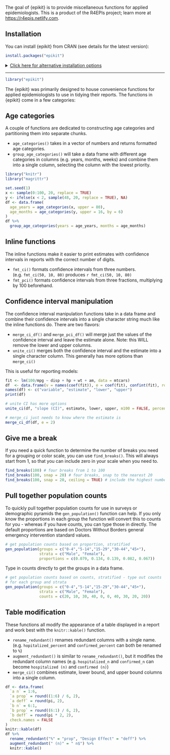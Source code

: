 The goal of {epikit} is to provide miscellaneous functions for applied epidemiologists. 
This is a product of the R4EPIs project; learn more at <https://r4epis.netlify.com>.

## Installation

You can install {epikit} from CRAN (see details for the latest version):

``` r
install.packages("epikit")
```

<details>
<!--
NOTE: everything inside the details tag will be collapsed and effectively
hidden from the user
 -->
<summary style='text-decoration: underline'>Click here for alternative installation options</summary>
If there is a bugfix or feature that is not yet on CRAN, you can install it via
the {drat} package:

You can also install the in-development version from GitHub using the {remotes}
package (but there's no guarantee that it will be stable):

```r
# install.packages("remotes")
remotes::install_github("R4EPI/epikit") 
```

</details>

-------

```r
library("epikit")
```

The {epikit} was primarily designed to house convenience functions for applied
epidemiologists to use in tidying their reports. The functions in {epikit} come
in a few categories:

## Age categories

A couple of functions are dedicated to constructing age categories and partitioning them into separate chunks.

 - `age_categories()` takes in a vector of numbers and returns formatted age categories.
 - `group_age_categories()` will take a data frame with different age
   categories in columns (e.g. years, months, weeks) and combine them into a
   single column, selecting the column with the lowest priority.

```r
library("knitr")
library("magrittr")

set.seed(1)
x <- sample(0:100, 20, replace = TRUE)
y <- ifelse(x < 2, sample(48, 20, replace = TRUE), NA)
df <- data.frame(
  age_years = age_categories(x, upper = 80), 
  age_months = age_categories(y, upper = 16, by = 6)
)
df %>% 
  group_age_categories(years = age_years, months = age_months)
```

## Inline functions

The inline functions make it easier to print estimates with confidence intervals
in reports with the correct number of digits.

 - `fmt_ci()` formats confidence intervals from three numbers. (e.g. `fmt_ci(50, 10, 80)` produces `r fmt_ci(50, 10, 80)`
 - `fmt_pci()` formats confidence intervals from three fractions, multiplying by 100 beforehand.

<!-- 
The `_df` suffixes (`fmt_ci_df()`, `fmt_pci_df()`) will print the confidence 
intervals for data stored in data frames. These are designed to work with the
outputs of the rates functions. For example, `fmt_ci_df(attack_rate(10, 50))`
will produce `r #fmt_ci_df(attack_rate(10, 50))`. All of these suffixes will have
three options `e`, `l`, and `u`. These refer to `estimate`, `lower`, and `upper`
column positions or names.

 - `fmt_count()` will count a condition in a data frame and present the number
   and percent of `TRUE` values. For example, if you wanted to count the number
    of women patients from Rokupa hospital, you would write: `fmt_count(ebola_sim_clean$linelist, gender == "f", hospital == "Rokupa Hospital")` and it would produce: `r #fmt_count(ebola_sim_clean$linelist, gender == "f", hospital == "Rokupa Hospital")` 
 -->


## Confidence interval manipulation

The confidence interval manipulation functions take in a data frame and combine
their confidence intervals into a single character string much like the inline
functions do. There are two flavors:

 - `merge_ci_df()` and `merge_pci_df()` will merge just the values of the confidence
   interval and leave the estimate alone. Note: this WILL remove the lower and
   upper columns.
 - `unite_ci()` merges both the confidence interval and the estimate into a 
   single character column. This generally has more options than `merge_ci()`

This is useful for reporting models:

```r
fit <- lm(100/mpg ~ disp + hp + wt + am, data = mtcars)
df  <- data.frame(v = names(coef(fit)), e = coef(fit), confint(fit), row.names = NULL)
names(df) <- c("variable", "estimate", "lower", "upper")
print(df)

# unite CI has more options
unite_ci(df, "slope (CI)", estimate, lower, upper, m100 = FALSE, percent = FALSE)

# merge_ci just needs to know where the estimate is
merge_ci_df(df, e = 2)
```

## Give me a break

If you need a quick function to determine the number of breaks you need for a
grouping or color scale, you can use `find_breaks()`. This will always start 
from 1, so that you can include zero in your scale when you need to.

```r
find_breaks(100) # four breaks from 1 to 100
find_breaks(100, snap = 20) # four breaks, snap to the nearest 20
find_breaks(100, snap = 20, ceiling = TRUE) # include the highest number
```


## Pull together population counts

To quickly pull together population counts for use in surveys or demographic 
pyramids the `gen_population()` function can help. 
If you only know the proportions in each group the function will convert this to 
counts for you - whereas if you have counts, you can type those in directly. 
The default proportions are based on Doctors Without Borders general emergency 
intervention standard values.

```r
# get population counts based on proportion, stratified
gen_population(groups = c("0-4","5-14","15-29","30-44","45+"), 
               strata = c("Male", "Female"), 
               proportions = c(0.079, 0.134, 0.139, 0.082, 0.067))
```

Type in counts directly to get the groups in a data frame. 

```r

# get population counts based on counts, stratified - type out counts
# for each group and strata
gen_population(groups = c("0-4","5-14","15-29","30-44","45+"), 
               strata = c("Male", "Female"), 
               counts = c(20, 10, 30, 40, 0, 0, 40, 30, 20, 20))

```


## Table modification

These functions all modify the appearance of a table displayed in a report and
work best with the `knitr::kable()` function.

 - `rename_redundant()` renames redundant columns with a single name. (e.g. `hopitalized_percent` and `confirmed_percent` can both be renamed to `%`)
 - `augment_redundant()` is similar to `rename_redundant()`, but it modifies the redundant column names (e.g. `hospitalized_n` and `confirmed_n` can become `hospitalized (n)` and `confirmed (n)`)
 - `merge_ci()` combines estimate, lower bound, and upper bound columns into a single column.

```r

df <- data.frame(
  `a n` = 1:6,
  `a prop` = round((1:6) / 6, 2),
  `a deff` = round(pi, 2),
  `b n` = 6:1,
  `b prop` = round((6:1) / 6, 2),
  `b deff` = round(pi * 2, 2),
  check.names = FALSE
)
knitr::kable(df)
df %>%
  rename_redundant("%" = "prop", "Design Effect" = "deff") %>%
  augment_redundant(" (n)" = " n$") %>%
  knitr::kable()
```



